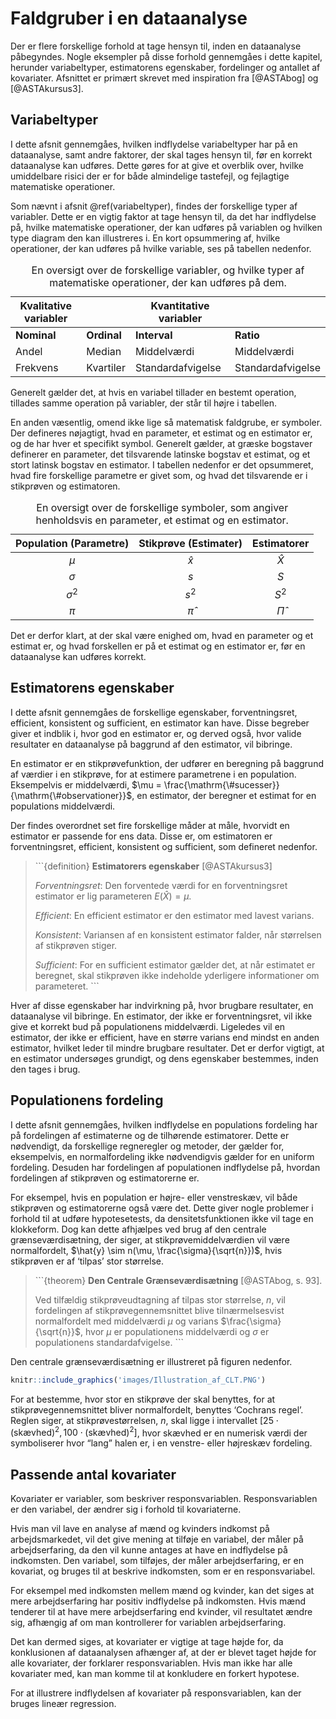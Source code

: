 # Faldgruber i en dataanalyse

Der er flere forskellige forhold at tage hensyn til, inden en dataanalyse påbegyndes. Nogle eksempler på disse forhold gennemgåes i dette kapitel, herunder variabeltyper, estimatorens egenskaber, fordelinger og antallet af kovariater. Afsnittet er primært skrevet med inspiration fra [@ASTAbog] og [@ASTAkursus3].

## Variabeltyper

I dette afsnit gennemgåes, hvilken indflydelse variabeltyper har på en dataanalyse, samt andre faktorer, der skal tages hensyn til, før en korrekt dataanalyse kan udføres. Dette gøres for at give et overblik over, hvilke umiddelbare risici der er for både almindelige tastefejl, og fejlagtige matematiske operationer.

Som nævnt i afsnit \@ref(variabeltyper), findes der forskellige typer af variabler. Dette er en vigtig faktor at tage hensyn til, da det har indflydelse på, hvilke matematiske operationer, der kan udføres på variablen og hvilken type diagram den kan illustreres i. En kort opsummering af, hvilke operationer, der kan udføres på hvilke variable, ses på tabellen nedenfor.

Table: En oversigt over de forskellige variabler, og hvilke typer af matematiske operationer, der kan udføres på dem.

| Kvalitative variabler  | | Kvantitative variabler               |
|-------------|-----------|-------------------|-------------------|
| __Nominal__ |__Ordinal__| __Interval__      | __Ratio__         |
|    Andel    |   Median  | Middelværdi       | Middelværdi       |
|   Frekvens  | Kvartiler | Standardafvigelse | Standardafvigelse |

Generelt gælder det, at hvis en variabel tillader en bestemt operation, tillades samme operation på variabler, der står til højre i tabellen.

En anden væsentlig, omend ikke lige så matematisk faldgrube, er symboler. Der defineres nøjagtigt, hvad en parameter, et estimat og en estimator er, og de har hver et specifikt symbol. Generelt gælder, at græske bogstaver definerer en parameter, det tilsvarende latinske bogstav et estimat, og et stort latinsk bogstav en estimator. I tabellen nedenfor er det opsummeret, hvad fire forskellige parametre er givet som, og hvad det tilsvarende er i stikprøven og estimatoren.

Table: En oversigt over de forskellige symboler, som angiver henholdsvis en parameter, et estimat og en estimator.

| Population (Parametre) | Stikprøve (Estimater) | Estimatorer |
|:-----------:|:---------:|:---------:|
|        $\mu$   |   $\hat{x}$   |   $\hat{X}$  |
|   $\sigma$     |     $s$     |     $S$     |
|  $\sigma^2$    |    $s^2$    |    $S^2$    |
|      $\pi$     |   $\hat{\pi}$  |   $\hat{\Pi}$  |

Det er derfor klart, at der skal være enighed om, hvad en parameter og et estimat er, og hvad forskellen er på et estimat og en estimator er, før en dataanalyse kan udføres korrekt.


## Estimatorens egenskaber

I dette afsnit gennemgåes de forskellige egenskaber, forventningsret, efficient, konsistent og sufficient, en estimator kan have. Disse begreber giver et indblik i, hvor god en estimator er, og derved også, hvor valide resultater en dataanalyse på baggrund af den estimator, vil bibringe.

En estimator er en stikprøvefunktion, der udfører en beregning på baggrund af værdier i en stikprøve, for at estimere parametrene i en population. Eksempelvis er middelværdi, $\mu = \frac{\mathrm{\#sucesser}}{\mathrm{\#observationer}}$, en estimator, der beregner et estimat for en populations middelværdi.

Der findes overordnet set fire forskellige måder at måle, hvorvidt en estimator er passende for ens data. Disse er, om estimatoren er forventningsret, efficient, konsistent og sufficient, som defineret nedenfor. 

>```{definition}
>__Estimatorers egenskaber__ [@ASTAkursus3]
>
> _Forventningsret_: Den forventede værdi for en forventningsret estimator er lig parameteren $E(\hat{X}) = \mu$.
>
> _Efficient_: En efficient estimator er den estimator med lavest varians.
>
> _Konsistent_: Variansen af en konsistent estimator falder, når størrelsen af stikprøven stiger.
>
> _Sufficient_: For en sufficient estimator gælder det, at når estimatet er beregnet, skal stikprøven ikke indeholde yderligere informationer om parameteret.
> ```

Hver af disse egenskaber har indvirkning på, hvor brugbare resultater, en dataanalyse vil bibringe. En estimator, der ikke er forventningsret, vil ikke give et korrekt bud på populationens middelværdi. Ligeledes vil en estimator, der ikke er efficient, have en større varians end mindst en anden estimator, hvilket leder til mindre brugbare resultater. Det er derfor vigtigt, at en estimator undersøges grundigt, og dens egenskaber bestemmes, inden den tages i brug.

## Populationens fordeling

I dette afsnit gennemgåes, hvilken indflydelse en populations fordeling har på fordelingen af estimaterne og de tilhørende estimatorer. Dette er nødvendigt, da forskellige regneregler og metoder, der gælder for, eksempelvis, en normalfordeling ikke nødvendigvis gælder for en uniform fordeling. Desuden har fordelingen af populationen indflydelse på, hvordan fordelingen af stikprøven og estimatorerne er.

For eksempel, hvis en population er højre- eller venstreskæv, vil både stikprøven og estimatorerne også være det. Dette giver nogle problemer i forhold til at udføre hypotesetests, da densitetsfunktionen ikke vil tage en klokkeform. Dog kan dette afhjælpes ved brug af den centrale grænseværdisætning, der siger, at stikprøvemiddelværdien vil være normalfordelt, $\hat{y} \sim n(\mu, \frac{\sigma}{\sqrt{n}})$, hvis stikprøven er af 'tilpas' stor størrelse.

>```{theorem}
>__Den Centrale Grænseværdisætning__ [@ASTAbog, s. 93].
>
> Ved tilfældig stikprøveudtagning af tilpas stor størrelse, $n$, vil fordelingen af stikprøvegennemsnittet blive tilnærmelsesvist normalfordelt med middelværdi $\mu$ og varians $\frac{\sigma}{\sqrt{n}}$, hvor $\mu$ er populationens middelværdi og $\sigma$ er populationens standardafvigelse.
>```

Den centrale grænseværdisætning er illustreret på figuren nedenfor.

```r
knitr::include_graphics('images/Illustration_af_CLT.PNG')
```

For at bestemme, hvor stor en stikprøve der skal benyttes, for at stikprøvegennemsnittet bliver normalfordelt, benyttes 'Cochrans regel'. Reglen siger, at stikprøvestørrelsen, $n$, skal ligge i intervallet $[25 \cdot (\mathrm{skævhed})^2, 100 \cdot (\mathrm{skævhed})^2]$, hvor skævhed er en numerisk værdi der symboliserer hvor "lang" halen er, i en venstre- eller højreskæv fordeling. 


## Passende antal kovariater 

Kovariater er variabler, som beskriver responsvariablen. Responsvariablen er den variabel, der ændrer sig i forhold til kovariaterne.

Hvis man vil lave en analyse af mænd og kvinders indkomst på arbejdsmarkedet, vil det give mening at tilføje en variabel, der måler på arbejdserfaring, da den vil kunne antages at have en indflydelse på indkomsten. Den variabel, som tilføjes, der måler arbejdserfaring, er en kovariat, og bruges til at beskrive indkomsten, som er en responsvariabel.

For eksempel med indkomsten mellem mænd og kvinder, kan det siges at mere arbejdserfaring har positiv indflydelse på indkomsten. Hvis mænd tenderer til at have mere arbejdserfaring end kvinder, vil resultatet ændre sig, afhængig af om man kontrollerer for variablen arbejdserfaring.

Det kan dermed siges, at kovariater er vigtige at tage højde for, da konklusionen af dataanalysen afhænger af, at der er blevet taget højde for alle kovariater, der forklarer responsvariablen. Hvis man ikke har alle kovariater med, kan man komme til at konkludere en forkert hypotese.

For at illustrere indflydelsen af kovariater på responsvariablen, kan der bruges lineær regression.

<!-- #Denne type sammenligning er kaldet "analysis of covariance", som blev opfundet af R. A. Fischer. (Denne sætning er ikke rigtig. ANCOVA betyder analyse af KOVARIANS, som er et mål for, hvorvidt middelværdien er ens blandt flere kovariater) -->

<!-- Fordi indflydelse kan ændre sig efter der kontrolleres for kovariater, kan resultaterne for "analysis of covariance" og "analysis of variance" være forskellige. (ANOVA og ANCOVA har ikke lige noget med passende antal kovariater at gøre) -->

<!-- - Hvorfor og hvordan bruges det -->
<!-- - Hvordan afgøre man om der er tilpas antal kovariater -->
<!-- - Kovariater skas beskrive responsvariablen -->

<!-- Kovariater skal beskrive responsvariablen -->

